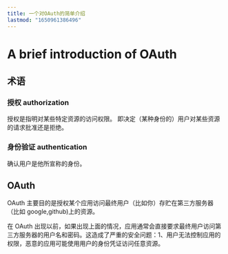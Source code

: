 ```yaml
---
title: 一个对OAuth的简单介绍
lastmod: "1650961386496"
---
```


# A brief introduction of OAuth

## 术语

### 授权 authorization

授权是指明对某些特定资源的访问权限。 即决定（某种身份的）用户对某些资源的请求批准还是拒绝。

### 身份验证 authentication

确认用户是他所宣称的身份。

## OAuth

OAuth 主要目的是授权某个应用访问最终用户（比如你）存贮在第三方服务器（比如 google,github)上的资源。

在 OAuth 出现以前，如果出现上面的情况，应用通常会直接要求最终用户访问第三方服务器的用户名和密码。这造成了严重的安全问题：1、用户无法控制应用的权限，恶意的应用可能使用用户的身份凭证访问任意资源。

